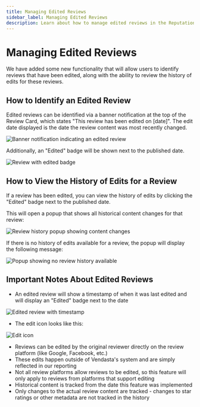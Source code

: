 ```yaml
---
title: Managing Edited Reviews
sidebar_label: Managing Edited Reviews
description: Learn about how to manage edited reviews in the Reputation Management module.
---
```


# Managing Edited Reviews

We have added some new functionality that will allow users to identify reviews that have been edited, along with the ability to review the history of edits for these reviews.

## How to Identify an Edited Review

Edited reviews can be identified via a banner notification at the top of the Review Card, which states "This review has been edited on [date]". The edit date displayed is the date the review content was most recently changed.

![Banner notification indicating an edited review](/img/vendasta-products/reputation-management/reviews/managing-edited-reviews/banner-notification.jpg)

Additionally, an "Edited" badge will be shown next to the published date.

![Review with edited badge](/img/vendasta-products/reputation-management/reviews/managing-edited-reviews/edited-review-example.jpg)

## How to View the History of Edits for a Review

If a review has been edited, you can view the history of edits by clicking the "Edited" badge next to the published date.

This will open a popup that shows all historical content changes for that review:

![Review history popup showing content changes](/img/vendasta-products/reputation-management/reviews/managing-edited-reviews/review-history.jpg)

If there is no history of edits available for a review, the popup will display the following message:

![Popup showing no review history available](/img/vendasta-products/reputation-management/reviews/managing-edited-reviews/no-review-history.jpg)

## Important Notes About Edited Reviews

- An edited review will show a timestamp of when it was last edited and will display an "Edited" badge next to the date

![Edited review with timestamp](/img/vendasta-products/reputation-management/reviews/managing-edited-reviews/edited-review-timestamp.jpg)

- The edit icon looks like this:

![Edit icon](/img/vendasta-products/reputation-management/reviews/managing-edited-reviews/edit-icon.jpg)

- Reviews can be edited by the original reviewer directly on the review platform (like Google, Facebook, etc.)
- These edits happen outside of Vendasta's system and are simply reflected in our reporting
- Not all review platforms allow reviews to be edited, so this feature will only apply to reviews from platforms that support editing
- Historical content is tracked from the date this feature was implemented
- Only changes to the actual review content are tracked - changes to star ratings or other metadata are not tracked in the history